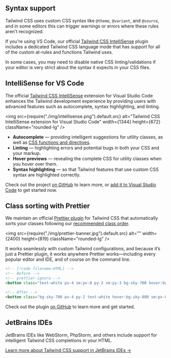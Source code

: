 

## Syntax support

Tailwind CSS uses custom CSS syntax like `@theme`, `@variant`, and `@source`, and in some editors this can trigger warnings or errors where these rules aren't recognized.

If you're using VS Code, our official [Tailwind CSS IntelliSense](https://marketplace.visualstudio.com/items?itemName=bradlc.vscode-tailwindcss) plugin includes a dedicated Tailwind CSS language mode that has support for all of the custom at-rules and functions Tailwind uses.

In some cases, you may need to disable native CSS linting/validations if your editor is very strict about the syntax it expects in your CSS files.

## IntelliSense for VS Code

The official [Tailwind CSS IntelliSense](https://marketplace.visualstudio.com/items?itemName=bradlc.vscode-tailwindcss) extension for Visual Studio Code enhances the Tailwind development experience by providing users with advanced features such as autocomplete, syntax highlighting, and linting.

<img
  src={require("./img/intellisense.png").default.src}
  alt="Tailwind CSS IntelliSense extension for Visual Studio Code"
  width={1344}
  height={672}
  className="rounded-lg"
/>

- **Autocomplete** — providing intelligent suggestions for utility classes, as well as [CSS functions and directives](/docs/functions-and-directives).
- **Linting** — highlighting errors and potential bugs in both your CSS and your markup.
- **Hover previews** — revealing the complete CSS for utility classes when you hover over them.
- **Syntax highlighting** — so that Tailwind features that use custom CSS syntax are highlighted correctly.

Check out the project [on GitHub](https://github.com/tailwindcss/intellisense) to learn more, or [add it to Visual Studio Code](vscode:extension/bradlc.vscode-tailwindcss) to get started now.

## Class sorting with Prettier

We maintain an official [Prettier plugin](https://github.com/tailwindlabs/prettier-plugin-tailwindcss) for Tailwind CSS that automatically sorts your classes following our [recommended class order](/blog/automatic-class-sorting-with-prettier#how-classes-are-sorted).

<img src={require("./img/prettier-banner.jpg").default.src} alt="" width={2400} height={819} className="rounded-lg" />

It works seamlessly with custom Tailwind configurations, and because it’s just a Prettier plugin, it works anywhere Prettier works—including every popular editor and IDE, and of course on the command line.

```html
<!-- [!code filename:HTML] -->
<!-- Before -->
<!-- prettier-ignore -->
<button class="text-white px-4 sm:px-8 py-2 sm:py-3 bg-sky-700 hover:bg-sky-800">Submit</button>

<!-- After -->
<button class="bg-sky-700 px-4 py-2 text-white hover:bg-sky-800 sm:px-8 sm:py-3">Submit</button>
```

Check out the plugin [on GitHub](https://github.com/tailwindlabs/prettier-plugin-tailwindcss) to learn more and get started.

## JetBrains IDEs

JetBrains IDEs like WebStorm, PhpStorm, and others include support for intelligent Tailwind CSS completions in your HTML.

[Learn more about Tailwind CSS support in JetBrains IDEs &rarr;](https://www.jetbrains.com/help/webstorm/tailwind-css.html)
